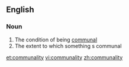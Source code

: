 ==English==

===Noun===
{{en-noun|communalities|-}}

# The condition of being [[communal]]
# The extent to which something s communal

[[et:communality]]
[[vi:communality]]
[[zh:communality]]